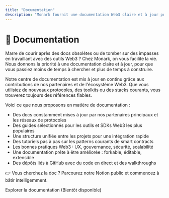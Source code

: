 ```yaml
---
title: "Documentation"
description: "Monark fournit une documentation Web3 claire et à jour pour les développeurs. Accédez à des guides, des tutoriels et des ressources pour construire intelligemment."
---
```


# 📖 Documentation

Marre de courir après des docs obsolètes ou de tomber sur des impasses en travaillant avec des outils Web3 ? Chez Monark, on vous facilite la vie. Nous donnons la priorité à une documentation claire et à jour, pour que vous passiez moins de temps à chercher et plus de temps à construire.

Notre centre de documentation est mis à jour en continu grâce aux contributions de nos partenaires et de l'écosystème Web3. Que vous utilisiez de nouveaux protocoles, des toolkits ou des stacks courants, vous trouverez toujours des références fiables.

Voici ce que nous proposons en matière de documentation :

* Des docs constamment mises à jour par nos partenaires principaux et les réseaux de protocoles
* Des guides sélectionnés pour les outils et SDKs Web3 les plus populaires
* Une structure unifiée entre les projets pour une intégration rapide
* Des tutoriels pas à pas sur les patterns courants de smart contracts
* Les bonnes pratiques Web3 : UX, gouvernance, sécurité, scalabilité
* Une documentation prête à être améliorée : forkable, éditable, extensible
* Des dépôts liés à GitHub avec du code en direct et des walkthroughs

👉 Vous cherchez la doc ? Parcourez notre Notion public et commencez à bâtir intelligemment.

Explorer la documentation (Bientôt disponible)